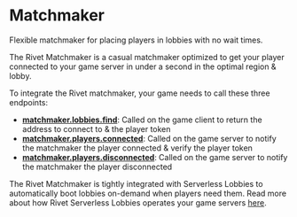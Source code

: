 
<HeroPattern />

# Matchmaker

<Summary>Flexible matchmaker for placing players in lobbies with no wait times.</Summary>

The Rivet Matchmaker is a casual matchmaker optimized to get your player connected to your game server in under a second in the optimal region & lobby.

To integrate the Rivet matchmaker, your game needs to call these three endpoints:

- **[matchmaker.lobbies.find](/docs/matchmaker/api/lobbies/find)**: Called on the game client to return the address to connect to & the player token
- **[matchmaker.players.connected](/docs/matchmaker/api/post-players-connected)**: Called on the game server to notify the matchmaker the player connected & verify the player token
- **[matchmaker.players.disconnected](/docs/matchmaker/api/post-players-disconnected)**: Called on the game server to notify the matchmaker the player disconnected

The Rivet Matchmaker is tightly integrated with Serverless Lobbies to automatically boot lobbies on-demand when players need them. Read more about how Rivet Serverless Lobbies operates your game servers [here](/docs/serverless-lobbies/index).

<ResourceGroup>
  <Resource
    title='How the matchmaker chooses lobbies'
    icon={faMagnifyingGlass}
    href='/docs/matchmaker/concepts/finding-lobby'
  />
  <Resource title='Lobby environment variables' icon={faList} href='/docs/matchmaker/concepts/lobby-env' />
  <Resource title='matchmaker.lobbies.find' icon={faCode} href='/docs/matchmaker/api/lobbies/find' />
  <Resource
    title='matchmaker.players.connected'
    icon={faCode}
    href='/docs/matchmaker/api/post-players-connected'
  />
  <Resource
    title='matchmaker.players.disconnected'
    icon={faCode}
    href='/docs/matchmaker/api/post-players-disconnected'
  />
  <Resource title='matchmaker.lobbies.ready' icon={faCode} href='/docs/matchmaker/api/post-lobbies-ready' />
</ResourceGroup>
